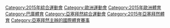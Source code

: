 {{commonscat|2015 European Games}}
[[Category:2015年綜合運動會|Category:2015年綜合運動會]]
[[Category:歐洲運動會|Category:歐洲運動會]]
[[Category:2015年歐洲體育|Category:2015年歐洲體育]]
[[Category:巴庫體育|Category:巴庫體育]]
[[Category:亞塞拜然綜合運動會|Category:亞塞拜然綜合運動會]]
[[Category:2015年亞塞拜然體育|Category:2015年亞塞拜然體育]]
[[Category:亞塞拜然主辦的國際體育賽事|Category:亞塞拜然主辦的國際體育賽事]]